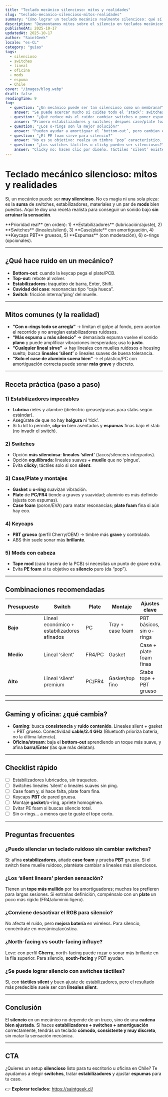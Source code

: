 ```yaml
---
title: "Teclado mecánico silencioso: mitos y realidades"
slug: "teclado-mecanico-silencioso-mitos-realidades"
summary: "Cómo lograr un teclado mecánico realmente silencioso: qué sí reduce ruido, qué es puro mito y qué combinación de switches, estabilizadores, materiales y mods funciona en oficina y setup nocturno."
description: "Desmontamos mitos sobre el silencio en teclados mecánicos y te damos una receta clara: switches, estabilizadores, case/plate, espumas, keycaps y mods (sin perder sensación). Guía práctica para Chile."
publishedAt: 2025-10-17
updatedAt: 2025-10-17
author: "SaintGeek"
locale: "es-CL"
category: "guías"
tags:
  - silencioso
  - switches
  - lineal
  - oficina
  - mods
  - espuma
  - Chile
cover: "/images/blog.webp"
draft: false
readingTime: 9
faq:
  - question: "¿Un mecánico puede ser tan silencioso como un membrana?"
    answer: "Se puede acercar mucho si cuidas todo el ‘stack’: switches lineales suaves, estabilizadores bien afinados, case/plate amortiguados y keycaps PBT gruesos. El golpe de tecla larga suele delatar; con buen ajuste, el nivel de ruido es bajo y agradable."
  - question: "¿Qué reduce más el ruido: cambiar switches o poner espumas?"
    answer: "Primero estabilizadores y switches; después case/plate foam. Unas barras bien lubricadas y lineales correctos bajan más ruido percibido que llenar de espuma sin ajustar lo básico."
  - question: "¿Los o-rings son la mejor solución?"
    answer: "Pueden ayudar a amortiguar el ‘bottom-out’, pero cambian el recorrido y la sensación. En muchos casos, mejor lograr un buen ‘cushion’ con plate/case y aprender a no golpear fondo."
  - question: "¿El PE foam sirve para silencio?"
    answer: "No es su objetivo: realza un timbre ‘pop’ característico. Para silencio puro, prioriza case foam/poron, plate foam fina y estabilizadores afinados."
  - question: "¿Los switches táctiles o clicky pueden ser silenciosos?"
    answer: "Clicky no: hacen clic por diseño. Táctiles ‘silent’ existen, pero el resultado más consistente en silencio suele venir de lineales ‘silent’ + buen tratamiento acústico."
---
```


# Teclado mecánico **silencioso**: mitos y realidades

Sí, un mecánico puede ser **muy silencioso**. No es magia ni una sola pieza: es la **suma** de switches, estabilizadores, materiales y un par de **mods** bien puestos. Aquí te doy una receta realista para conseguir un sonido bajo **sin arruinar la sensación**.

<Note>
**Prioridad real** (en orden): 1) **Estabilizadores** (lubricación/ajuste), 2) **Switches** (lineales/silent), 3) **Case/plate** con amortiguación, 4) **Keycaps PBT** gruesos, 5) **Espumas** (con moderación), 6) o-rings (opcionales).
</Note>

---

## ¿Qué hace ruido en un mecánico?

- **Bottom-out**: cuando la keycap pega el plate/PCB.  
- **Top-out**: rebote al volver.  
- **Estabilizadores**: traqueteo de barra, Enter, Shift.  
- **Cavidad del case**: resonancias tipo “caja hueca”.  
- **Switch**: fricción interna/‘ping’ del muelle.

---

## Mitos comunes (y la realidad)

- **“Con o-rings todo se arregla”** → limitan el golpe al fondo, pero acortan el recorrido y no arreglan estabilizadores ruidosos.  
- **“Más espuma = más silencio”** → demasiada espuma vuelve el sonido **plano** y puede amplificar vibraciones inesperadas; usa lo **justo**.  
- **“Cualquier lineal sirve”** → hay lineales con muelles ruidosos o housing suelto; busca **lineales ‘silent’** o lineales suaves de buena tolerancia.  
- **“Solo el case de aluminio suena bien”** → el plástico/PC con amortiguación correcta puede sonar **más grave** y discreto.

---

## Receta práctica (paso a paso)

### 1) Estabilizadores impecables
- **Lubrica** rieles y alambre (dielectric grease/grasas para stabs según estándar).  
- Asegúrate de que no hay **holgura** ni ‘tick’.  
- Si tu kit lo permite, **clip-in** bien asentados y **espumas** finas bajo el stab (no invadir el switch).

### 2) Switches
- Opción **más silenciosa**: **lineales ‘silent’** (tacos/silencers integrados).  
- Opción **equilibrada**: lineales suaves + **muelle** que no ‘pingue’.  
- Evita **clicky**; táctiles solo si son **silent**.

### 3) Case/Plate y montajes
- **Gasket** u **o-ring** suavizan vibración.  
- **Plate** de **PC/FR4** tiende a graves y suavidad; aluminio es más definido (ajusta con espumas).  
- **Case foam** (poron/EVA) para matar resonancias; **plate foam** fina si aún hay eco.

### 4) Keycaps
- **PBT grueso** (perfil Cherry/OEM) → timbre más **grave** y controlado.  
- ABS thin suele sonar más **brillante**.

### 5) Mods con cabeza
- **Tape mod** (cara trasera de la PCB) si necesitas un punto de grave extra.  
- Evita **PE foam** si tu objetivo es **silencio** puro (da “pop”).

---

## Combinaciones recomendadas

| Presupuesto | Switch | Plate | Montaje | Ajustes clave |
|---|---|---|---|---|
| **Bajo** | Lineal económico + estabilizadores afinados | PC | Tray + case foam | PBT básicos, sin o-rings |
| **Medio** | Lineal ‘silent’ | FR4/PC | Gasket | Case + plate foam finas |
| **Alto** | Lineal ‘silent’ premium | PC/FR4 | Gasket/top fino | Stabs tope + PBT grueso |

---

## Gaming y oficina: ¿qué cambia?

- **Gaming**: busca **consistencia** y **ruido contenido**. Lineales silent + gasket + PBT grueso. Conectividad **cable/2.4 GHz** (Bluetooth prioriza batería, no la última latencia).  
- **Oficina/stream**: baja el **bottom-out** aprendiendo un toque más suave, y afina **barra/Enter** (las que más delatan).

---

## Checklist rápido

- [ ] Estabilizadores lubricados, sin traqueteo.  
- [ ] Switches lineales ‘silent’ o lineales suaves sin ping.  
- [ ] Case foam y, si hace falta, plate foam fina.  
- [ ] Keycaps **PBT** de pared gruesa.  
- [ ] Montaje **gasket**/o-ring, apriete homogéneo.  
- [ ] Evitar PE foam si buscas silencio total.  
- [ ] Sin o-rings… a menos que te guste el tope corto.

---

## Preguntas frecuentes

### ¿Puedo silenciar un teclado ruidoso sin cambiar switches?
Sí: afina **estabilizadores**, añade **case foam** y prueba **PBT** grueso. Si el switch tiene muelle ruidoso, plantéate cambiar a lineales más silenciosos.

### ¿Los ‘silent linears’ pierden sensación?
Tienen un **tope más mullido** por los amortiguadores; muchos los prefieren para largas sesiones. Si extrañas definición, compénsalo con un **plate** un poco más rígido (FR4/aluminio ligero).

### ¿Conviene desactivar el RGB para silencio?
No afecta el ruido, pero **mejora batería** en wireless. Para silencio, concéntrate en mecánica/acústica.

### ¿North-facing vs south-facing influye?
Leve: con perfil **Cherry**, north-facing puede rozar o sonar más brillante en la fila superior. Para silencio, **south-facing** y PBT ayudan.

### ¿Se puede lograr silencio con switches táctiles?
Sí, con **táctiles silent** y buen ajuste de estabilizadores, pero el resultado más predecible suele ser con **lineales silent**.

---

## Conclusión

El **silencio** en un mecánico no depende de un truco, sino de una **cadena bien ajustada**. Si haces **estabilizadores + switches + amortiguación** correctamente, tendrás un teclado **cómodo, consistente y muy discreto**, sin matar la sensación mecánica.

---

## CTA

¿Quieres un setup **silencioso** listo para tu escritorio u oficina en Chile? Te ayudamos a elegir **switches**, tratar **estabilizadores** y ajustar **espumas** para tu caso.

👉 **Explorar teclados:** https://saintgeek.cl/
